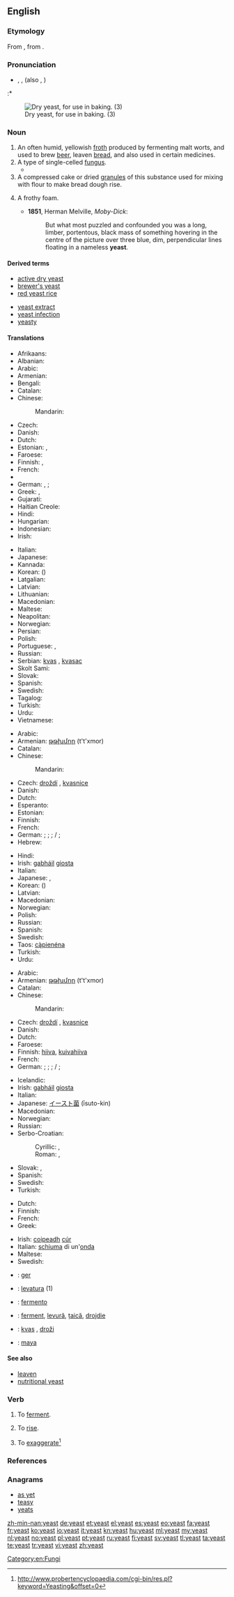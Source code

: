 ==English==
{{wikipedia}}

===Etymology===
From {{etyl|ang|en}} {{term|giest|ġiest|lang=ang}}, from {{proto|Germanic|jestuz|lang=en}}.

===Pronunciation===
* {{enPR|yēst}}, {{IPA|/jiːst/}}, {{X-SAMPA|/ji:st/}} (also {{IPA|/iːst/}}, {{X-SAMPA|/iːst/}})
:* {{rhymes|iːst}}

[[Image:Dry yeast.jpg|thumb|right|Dry yeast, for use in baking. (3)]]

===Noun===
{{en-noun|s|-}}

# An often humid, yellowish [[froth]] produced by fermenting malt worts, and used to brew [[beer]], leaven [[bread]], and also used in certain medicines.
# A type of single-celled [[fungus]].
#* {{quote-book
|passage=A microscopical examination of the '''yeast''' taken from these rapid vigorous fermentations will only be able to give useful conclusions in one respect.
|page=17
|title=Practical Management of Pure Yeast: The Application and Examination of Brewery, Distillery, and Wine, Yeasts
|author=Alfred Peter Carlslund Jørgensen (R. Grey, translator)
|publisher=The Brewing trade review
|year=1903}}
# A compressed cake or dried [[granule]]s of this substance used for mixing with flour to make bread dough rise.
# {{figuratively}} A frothy foam.
#* '''1851''', Herman Melville, ''Moby-Dick'':
#*: But what most puzzled and confounded you was a long, limber, portentous, black mass of something hovering in the centre of the picture over three blue, dim, perpendicular lines floating in a nameless '''yeast'''.

====Derived terms====
{{der-top|}}
* [[active dry yeast]]
* [[brewer's yeast]]
* [[red yeast rice]]
{{der-mid}}
* [[yeast extract]]
* [[yeast infection]]
* [[yeasty]]
{{der-bottom}}

====Translations====
{{trans-top|fungus}}
* Afrikaans: {{t-|af|gis|xs=Afrikaans}}
* Albanian: {{t-|sq|maja|xs=Albanian}}
* Arabic: {{t|ar|خميرة|f|tr=khamiira}}
* Armenian: {{t|hy|խմորիչ|tr=xmorič}}
* Bengali: {{t|bn|খামির|tr=khāmira|sc=Beng}}
* Catalan: {{t|ca|llevat|m}}
* Chinese:
*: Mandarin: {{t-|cmn|酵母|tr=jiàomǔ|sc=Hani}}
* Czech: {{t-|cs|kvasinka|f}}
* Danish: {{t-|da|gær|c}}
* Dutch: {{t+|nl|gist|m}}
* Estonian: {{t-|et|pärm}}, {{t-|et|pärmseened}}
* Faroese: {{t|fo|ger|f}}
* Finnish: {{t+|fi|hiiva}},  {{t|fi|hiivasieni}}
* French: {{t+|fr|levure|f}}
* {{trreq|Georgian}}
* German: {{t+|de|Hefe|f}}, {{t-|de|Hefepilz|m}};
* Greek: {{t+|el|μαγιά|f}}, {{t+|el|ζύμη|f}}
* Gujarati: {{t|gu|યીસ્ટના|f|tr=yīsṭanā|sc=Gujr}}
* Haitian Creole: {{tø|ht|ledven}}
* Hindi: {{t-|hi|ख़मीर|m|tr=xamīr|xs=Hindi}}
* Hungarian: {{t+|hu|élesztő}}
* Indonesian: {{t|id|ragi|xs=Indonesian}}
* Irish: {{t-|ga|giosta|m|xs=Irish}}
{{trans-mid}}
* Italian: {{t+|it|lievito|m}}
* Japanese: {{t-|ja|酵母|tr=kōbo}}
* Kannada: {{t|kn|ಹುದುಗು|tr=hudugu|sc=Knda}}
* Korean: {{t|ko|효모|tr=hyomo|sc=Hang}} ({{t-|ko|酵母|sc=Hang}})
* Latgalian: {{tø|ltg|mīlis|m}}
* Latvian: {{t|lv|raugs|m}}
* Lithuanian: {{t|lt|mielės|m}}
* Macedonian: {{t|mk|квасец|m|tr=kvásec}}
* Maltese: {{t|mt|ħmira|f}}
* Neapolitan: {{tø|nap|criscito}}
* Norwegian: {{t|no|gjær|m}}
* Persian: {{t+|fa|مخمر|xs=Persian}}
* Polish: {{t+|pl|drożdże|f|p}}
* Portuguese: {{t+|pt|fermento}}, {{t|pt|levedura}}
* Russian: {{t+|ru|дрожжи|f|p|tr=dróžži}}
* Serbian: [[kvas]] {{m}}, [[kvasac]] {{m}}
* Skolt Sami: {{tø|sms|jä´stt}}
* Slovak: {{t|sk|kvas|m}}
* Spanish: {{t+|es|levadura|f}}
* Swedish: {{t+|sv|jäst}}
* Tagalog: {{t|tl|lebadura}}
* Turkish: {{t+|tr|maya}}
* Urdu: {{t-|ur|خمیر|m|tr=xamīr|xs=Urdu}}
* Vietnamese: {{t+|vi|men|xs=Vietnamese}}
{{trans-bottom}}

{{trans-top|froth used in medicine, baking and brewing}}
* Arabic: {{t|ar|خميرة|f|tr=khamiira}}
* Armenian: [[թթխմոր]] (t't'xmor)
* Catalan: {{t|ca|llevat|m}}
* Chinese:
*: Mandarin: {{t-|cmn|酵母|tr=jiàomǔ|sc=Hani}}
* Czech: [[droždí]] {{n}}, [[kvasnice]] {{f|p}}
* Danish: {{t-|da|gær|c}}
* Dutch: {{t+|nl|gist|m}}
* Esperanto: {{t|eo|fermentilo}}
* Estonian: {{t-|et|pärm}}
* Finnish: {{t+|fi|hiiva}}
* French: {{t+|fr|levure|f}}
* German: {{t+|de|Hefe|f}}; {{qualifier|Northern Germany}} {{t-|de|Bärme|f}}; {{qualifier|southeastern Germany, Austria}} {{t+|de|Germ|f}}; {{qualifier|regional, esp. in Northern Germany outdated, in South Africa (KwaZulu-Natal) rare}} {{t+|de|Gest|m}} / {{f}}; {{qualifier|South Africa (KwaZulu-Natal)}} {{t+|de|Yeast|m}}
* Hebrew: {{t+|he|שמרים}}
{{trans-mid}}
* Hindi: {{t-|hi|ख़मीर|m|tr=xamīr|xs=Hindi}}
* Irish: [[gabháil]] {{f}} [[giosta]] {{m}}
* Italian: {{t+|it|lievito|m}}
* Japanese: {{t-|ja|酵母|tr=kōbo}}, {{t|ja|イースト|tr=īsuto}}
* Korean: {{t|ko|효모|tr=hyomo|sc=Hang}} ({{t-|ko|酵母|sc=Hang}})
* Latvian: {{t+|lv|raugs|f|xs=Latvian}}
* Macedonian: {{t|mk|квасец|m|tr=kvásec}}
* Norwegian: {{t|no|gjær|m}}
* Polish: {{t+|pl|drożdże|f|p}}
* Russian: {{t+|ru|дрожжи|f|p|tr=dróžži}}
* Spanish: {{t+|es|levadura|f}}
* Swedish: {{t+|sv|jäst}}
* Taos: [[cą̀pienéna]]
* Turkish: {{t+|tr|maya}}
* Urdu: {{t-|ur|خمیر|m|tr=xamīr|xs=Urdu}}
{{trans-bottom}}

{{trans-top|cake or dried granules used to make bread dough rise}}
* Arabic: {{t|ar|خميرة|f|tr=khamiira}}
* Armenian: [[թթխմոր]] (t't'xmor)
* Catalan: {{t|ca|llevat|m}}
* Chinese:
*: Mandarin: {{t-|cmn|酵母|tr=jiàomǔ|sc=Hani}}
* Czech: [[droždí]] {{n}}, [[kvasnice]] {{f|p}}
* Danish: {{t-|da|gær|c}}
* Dutch: {{t+|nl|gist|m}}
* Faroese: {{t|fo|ger|f}}
* Finnish: [[hiiva]], [[kuivahiiva]]
* French: {{t+|fr|levure|f}}
* German: {{t+|de|Hefe|f}}; {{qualifier|Northern Germany}} {{t-|de|Bärme|f}}; {{qualifier|southeastern Germany, Austria}} {{t+|de|Germ|f}}; {{qualifier|regional, esp. in Northern Germany outdated, in South Africa (KwaZulu-Natal) rare}} {{t+|de|Gest|m}} / {{f}}; {{qualifier|South Africa (KwaZulu-Natal)}} {{t+|de|Yeast|m}}
{{trans-mid}}
* Icelandic: {{t-|is|ger|n}}
* Irish: [[gabháil]] {{f}} [[giosta]] {{m}}
* Italian: {{t+|it|lievito|m}}
* Japanese: [[イースト菌]] (īsuto-kin)
* Macedonian: {{t|mk|квасец|m|tr=kvásec}}
* Norwegian: {{qualifier|no gender}} {{t+|no|gjær}}
* Russian: {{t+|ru|дрожжи|f|p|tr=dróžži}}
* Serbo-Croatian:
*: Cyrillic: {{t|sh|квасац|m|sc=Cyrl|xs=Serbo-Croatian}}, {{t|sh|герма|f|sc=Cyrl|xs=Serbo-Croatian}}
*: Roman: {{t|sh|kvasac|m|xs=Serbo-Croatian}}, {{t|sh|germa|f|xs=Serbo-Croatian}}
* Slovak: {{t|sk|kvasnice}},  {{t|sk|droždie|n}}
* Spanish: {{t+|es|levadura|f}}
* Swedish: {{t|sv|jäst|c}}
* Turkish: {{t+|tr|maya}}
{{trans-bottom}}

{{trans-top|frothy foam on sea waves}}
* Dutch: {{t+|nl|schuim|n}}
* Finnish: {{t+|fi|vaahto}}
* French: {{t+|fr|écume|f}}
* Greek: {{t+|el|μαγιά|f}}
{{trans-mid}}
* Irish: [[coipeadh]] {{m}} [[cúr]] {{m}}
* Italian: [[schiuma]] di un'[[onda]] {{f}}
* Maltese: {{t|mt|ragħwa|m|p|xs=Maltese}}
* Swedish: {{t|sv|skum|n}}
{{trans-bottom}}

{{checktrans-top}}
* {{ttbc|fo}}: [[ger]]
* {{ttbc|ia}}: [[levatura]] (1)
* {{ttbc|pt}}: [[fermento]] {{m}}
{{trans-mid}}
* {{ttbc|ro}}: [[ferment]], [[levură]], [[țaică]], [[drojdie]]
* {{ttbc|sl}}: [[kvas]] {{m}}, [[droži]] {{f|p}}
* {{ttbc|tr}}: [[maya]]
{{trans-bottom}}

====See also====
* [[leaven]]
* [[nutritional yeast]]

===Verb===
{{en-verb}}

# To [[ferment]].
# {{context|of something prepared with a yeasted dough}} To [[rise]].
# {{African American Vernacular English|slang}} To [[exaggerate]]<ref>http://www.probertencyclopaedia.com/cgi-bin/res.pl?keyword=Yeasting&offset=0</ref>

===References===
<references/>

===Anagrams===
* [[as yet#English|as yet]]
* [[teasy#English|teasy]]
* [[yeats#English|yeats]]

[[Category:en:Fungi]]

[[zh-min-nan:yeast]]
[[de:yeast]]
[[et:yeast]]
[[el:yeast]]
[[es:yeast]]
[[eo:yeast]]
[[fa:yeast]]
[[fr:yeast]]
[[ko:yeast]]
[[io:yeast]]
[[it:yeast]]
[[kn:yeast]]
[[hu:yeast]]
[[ml:yeast]]
[[my:yeast]]
[[nl:yeast]]
[[no:yeast]]
[[pl:yeast]]
[[pt:yeast]]
[[ru:yeast]]
[[fi:yeast]]
[[sv:yeast]]
[[tl:yeast]]
[[ta:yeast]]
[[te:yeast]]
[[tr:yeast]]
[[vi:yeast]]
[[zh:yeast]]